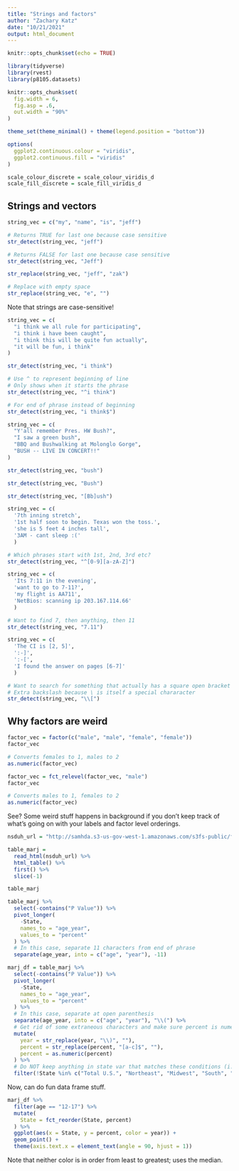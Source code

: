 ```yaml
---
title: "Strings and factors"
author: "Zachary Katz"
date: "10/21/2021"
output: html_document
---
```


```r
knitr::opts_chunk$set(echo = TRUE)

library(tidyverse)
library(rvest)
library(p8105.datasets)

knitr::opts_chunk$set(
  fig.width = 6,
  fig.asp = .6,
  out.width = "90%"
)

theme_set(theme_minimal() + theme(legend.position = "bottom"))

options(
  ggplot2.continuous.colour = "viridis",
  ggplot2.continuous.fill = "viridis"
)

scale_colour_discrete = scale_colour_viridis_d
scale_fill_discrete = scale_fill_viridis_d
```

## Strings and vectors

```r
string_vec = c("my", "name", "is", "jeff")

# Returns TRUE for last one because case sensitive
str_detect(string_vec, "jeff")

# Returns FALSE for last one because case sensitive
str_detect(string_vec, "Jeff")

str_replace(string_vec, "jeff", "zak")

# Replace with empty space
str_replace(string_vec, "e", "")
```

Note that strings are case-sensitive!

```r
string_vec = c(
  "i think we all rule for participating",
  "i think i have been caught",
  "i think this will be quite fun actually",
  "it will be fun, i think"
)

str_detect(string_vec, "i think")

# Use ^ to represent beginning of line
# Only shows when it starts the phrase
str_detect(string_vec, "^i think")

# For end of phrase instead of beginning
str_detect(string_vec, "i think$")
```

```r
string_vec = c(
  "Y'all remember Pres. HW Bush?",
  "I saw a green bush",
  "BBQ and Bushwalking at Molonglo Gorge",
  "BUSH -- LIVE IN CONCERT!!"
)

str_detect(string_vec, "bush")

str_detect(string_vec, "Bush")

str_detect(string_vec, "[Bb]ush")
```

```r
string_vec = c(
  '7th inning stretch',
  '1st half soon to begin. Texas won the toss.',
  'she is 5 feet 4 inches tall',
  '3AM - cant sleep :('
  )

# Which phrases start with 1st, 2nd, 3rd etc?
str_detect(string_vec, "^[0-9][a-zA-Z]")
```

```r
string_vec = c(
  'Its 7:11 in the evening',
  'want to go to 7-11?',
  'my flight is AA711',
  'NetBios: scanning ip 203.167.114.66'
  )

# Want to find 7, then anything, then 11
str_detect(string_vec, "7.11")
```

```r
string_vec = c(
  'The CI is [2, 5]',
  ':-]',
  ':-[',
  'I found the answer on pages [6-7]'
  )

# Want to search for something that actually has a square open bracket
# Extra backslash because \ is itself a special chararacter
str_detect(string_vec, "\\[")
```

## Why factors are weird

```r
factor_vec = factor(c("male", "male", "female", "female"))
factor_vec

# Converts females to 1, males to 2
as.numeric(factor_vec)

factor_vec = fct_relevel(factor_vec, "male")
factor_vec

# Converts males to 1, females to 2
as.numeric(factor_vec)
```

See? Some weird stuff happens in background if you don't keep track of what's going on with your labels and factor level orderings.

```r
nsduh_url = "http://samhda.s3-us-gov-west-1.amazonaws.com/s3fs-public/field-uploads/2k15StateFiles/NSDUHsaeShortTermCHG2015.htm"

table_marj = 
  read_html(nsduh_url) %>% 
  html_table() %>% 
  first() %>%
  slice(-1)

table_marj
```

```r
table_marj %>% 
  select(-contains("P Value")) %>% 
  pivot_longer(
    -State,
    names_to = "age_year",
    values_to = "percent"
  ) %>% 
  # In this case, separate 11 characters from end of phrase
  separate(age_year, into = c("age", "year"), -11)

marj_df = table_marj %>% 
  select(-contains("P Value")) %>% 
  pivot_longer(
    -State,
    names_to = "age_year",
    values_to = "percent"
  ) %>% 
  # In this case, separate at open parenthesis
  separate(age_year, into = c("age", "year"), "\\(") %>% 
  # Get rid of some extraneous characters and make sure percent is numeric
  mutate(
    year = str_replace(year, "\\)", ""),
    percent = str_replace(percent, "[a-c]$", ""),
    percent = as.numeric(percent)
  ) %>% 
  # Do NOT keep anything in state var that matches these conditions (i.e. regional and national totals)
  filter(!State %in% c("Total U.S.", "Northeast", "Midwest", "South", "West"))
```

Now, can do fun data frame stuff.

```r
marj_df %>% 
  filter(age == "12-17") %>% 
  mutate(
    State = fct_reorder(State, percent)
  ) %>% 
  ggplot(aes(x = State, y = percent, color = year)) + 
  geom_point() + 
  theme(axis.text.x = element_text(angle = 90, hjust = 1))
```

Note that neither color is in order from least to greatest; uses the median.
